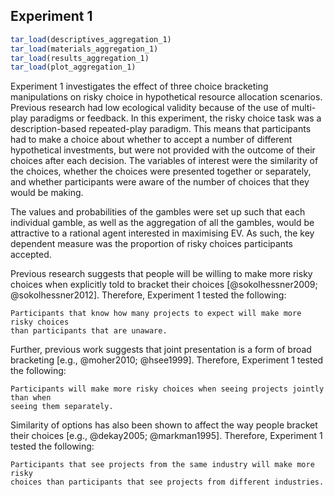 ## Experiment 1 {#aggregation-1}

```r
tar_load(descriptives_aggregation_1)
tar_load(materials_aggregation_1)
tar_load(results_aggregation_1)
tar_load(plot_aggregation_1)
```

Experiment 1 investigates the effect of three choice bracketing manipulations on
risky choice in hypothetical resource allocation scenarios. Previous research
had low ecological validity because of the use of multi-play paradigms or
feedback. In this experiment, the risky choice task was a description-based
repeated-play paradigm. This means that participants had to make a choice about
whether to accept a number of different hypothetical investments, but were not
provided with the outcome of their choices after each decision. The variables of
interest were the similarity of the choices, whether the choices were presented
together or separately, and whether participants were aware of the number of
choices that they would be making.

The values and probabilities of the gambles were set up such that each
individual gamble, as well as the aggregation of all the gambles, would be
attractive to a rational agent interested in maximising EV. As such, the key
dependent measure was the proportion of risky choices participants accepted.

Previous research suggests that people will be willing to make more risky
choices when explicitly told to bracket their choices [@sokolhessner2009;
@sokolhessner2012]. Therefore, Experiment 1 tested the following:

``` hypothesis
Participants that know how many projects to expect will make more risky choices
than participants that are unaware.
```

Further, previous work suggests that joint presentation is a form of broad
bracketing [e.g., @moher2010; @hsee1999]. Therefore, Experiment 1 tested the
following:

``` hypothesis
Participants will make more risky choices when seeing projects jointly than when
seeing them separately.
```

Similarity of options has also been shown to affect the way people bracket their
choices [e.g., @dekay2005; @markman1995]. Therefore, Experiment 1 tested the
following:

``` hypothesis
Participants that see projects from the same industry will make more risky
choices than participants that see projects from different industries.
```
